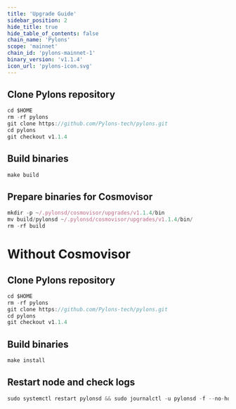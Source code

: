 ```yaml
---
title: 'Upgrade Guide'
sidebar_position: 2
hide_title: true
hide_table_of_contents: false
chain_name: 'Pylons'
scope: 'mainnet'
chain_id: 'pylons-mainnet-1'
binary_version: 'v1.1.4'
icon_url: 'pylons-icon.svg'
---
```



<PageTitle
  iconUrl="img/pylons-icon.svg"
  title="Pylons Upgrade Guide"
  chainId="pylons-mainnet-1"
  version="v1.1.4"
/>

## Clone Pylons repository

```js
cd $HOME
rm -rf pylons
git clone https://github.com/Pylons-tech/pylons.git
cd pylons
git checkout v1.1.4
```

## Build binaries

```js
make build
```

## Prepare binaries for Cosmovisor

```js
mkdir -p ~/.pylonsd/cosmovisor/upgrades/v1.1.4/bin
mv build/pylonsd ~/.pylonsd/cosmovisor/upgrades/v1.1.4/bin/
rm -rf build
```

# Without Cosmovisor

## Clone Pylons repository

```js
cd $HOME
rm -rf pylons
git clone https://github.com/Pylons-tech/pylons.git
cd pylons
git checkout v1.1.4
```

## Build binaries

```js
make install
```

## Restart node and check logs

```js
sudo systemctl restart pylonsd && sudo journalctl -u pylonsd -f --no-hostname -o cat
```
